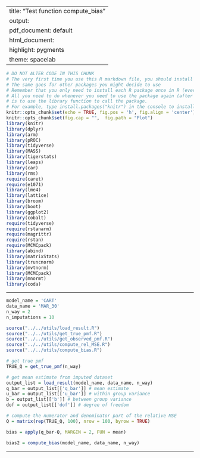 
---
title: "Test function compute_bias"
output:
  pdf_document: default
  html_document:
    highlight: pygments
    theme: spacelab
---

```r
# DO NOT ALTER CODE IN THIS CHUNK
# The very first time you use this R markdown file, you should install each of the packages below.
# The same goes for other packages you might decide to use
# Remember that you only need to install each R package once in R (ever -- unless you change computers).
# All you need to do whenever you need to use the package again (after restarting the R session),
# is to use the library function to call the package.
# For example, type install.packages("knitr") in the console to install the knitr package. 
knitr::opts_chunk$set(echo = TRUE, fig.pos = 'h', fig.align = 'center')
knitr::opts_chunk$set(fig.cap = "",  fig.path = "Plot")
library(knitr)
library(dplyr)
library(arm)
library(pROC)
library(tidyverse)
library(MASS)
library(tigerstats)
library(leaps)
library(car)
library(rms)
require(caret)
require(e1071)
library(lme4) 
library(lattice)
library(broom)
library(boot)
library(ggplot2)
library(cobalt)
require(tidyverse)
require(rstanarm)
require(magrittr)
require(rstan)
require(MCMCpack)
library(abind)
library(matrixStats)
library(truncnorm)
library(mvtnorm)
library(MCMCpack)
library(mnormt)
library(coda)
```

* * *
```r
model_name = 'CART'
data_name = 'MAR_30'
n_way = 2
n_imputations = 10
```

```r
source("../../utils/load_result.R")
source("../../utils/get_true_pmf.R")
source("../../utils/get_observed_pmf.R")
source("../../utils/compute_rel_MSE.R")
source("../../utils/compute_bias.R")
```

```r
# get true pmf
TRUE_Q = get_true_pmf(n_way)

# get mean estimate from imputed dataset
output_list = load_result(model_name, data_name, n_way)
q_bar = output_list[['q_bar']] # mean estimate
u_bar = output_list[['u_bar']] # within group variance
b = output_list[['b']] # between group variance
dof = output_list[['dof']] # degree of freedom

# compute the numerator and denominator part of the relative MSE
Q = matrix(rep(TRUE_Q, 100), nrow = 100, byrow = TRUE)

bias = apply(q_bar-Q, MARGIN = 2, FUN = mean)
```

```r
bias2 = compute_bias(model_name, data_name, n_way)
```



* * *



